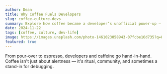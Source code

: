 ```yaml
---
author: Dean
title: Why Coffee Fuels Developers
slug: coffee-culture-devs
summary: Explore how coffee became a developer’s unofficial power-up — from late-night coding to remote work rituals.
date: 2024-11-22
tags: [coffee, culture, dev-life]
image: https://images.unsplash.com/photo-1461023058943-07fcbe16d735?q=80&w=1469&auto=format&fit=crop&ixlib=rb-4.1.0&ixid=M3wxMjA3fDB8MHxwaG90by1wYWdlfHx8fGVufDB8fHx8fA%3D%3D
featured: true
---
```


From pour-over to espresso, developers and caffeine go hand-in-hand. Coffee isn't just about alertness — it's ritual, community, and sometimes a stand-in for debugging.
